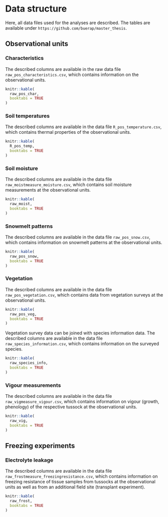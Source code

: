 # Data structure {}

Here, all data files used for the analyses are described. The tables are available under `https://github.com/buerap/master_thesis`.

## Observational units {}
### Characteristics {}
The described columns are available in the raw data file `raw_pos_characteristics.csv`, which contains information on the observational units.
```r
knitr::kable(
  raw_pos_char,
  booktabs = TRUE
)
```

### Soil temperatures {}
The described columns are available in the data file `R_pos_temperature.csv`, which contains thermal properties of the observational units.
```r
knitr::kable(
  R_pos_temp,
  booktabs = TRUE
)
```

### Soil moisture {}
The described columns are available in the data file `raw_moistmeasure_moisture.csv`, which contains soil moisture measurements at the observational units.
```r
knitr::kable(
  raw_moist,
  booktabs = TRUE
)
```

### Snowmelt patterns {}
The described columns are available in the data file `raw_pos_snow.csv`, which contains information on snowmelt patterns at the observational units.
```r
knitr::kable(
  raw_pos_snow,
  booktabs = TRUE
)
```

### Vegetation {}
The described columns are available in the data file `raw_pos_vegetation.csv`, which contains data from vegetation surveys at the observational units.
```r
knitr::kable(
  raw_pos_veg,
  booktabs = TRUE
)
```

Vegetation survey data can be joined with species information data. The described columns are available in the data file `raw_species_information.csv`, which contains information on the surveyed species.
```r
knitr::kable(
  raw_species_info,
  booktabs = TRUE
)
```

### Vigour measurements {}
The described columns are available in the data file `raw_vigmeasure_vigour.csv`, which contains information on vigour (growth, phenology) of the respective tussock at the observational units.
```r
knitr::kable(
  raw_vig,
  booktabs = TRUE
)
```

## Freezing experiments {}
### Electrolyte leakage {}
The described columns are available in the data file `raw_frostmeasure_freezingresistance.csv`, which contains information on freezing resistance of tissue samples from tussocks at the observational units as well as from an additional field site (transplant experiment).
```r
knitr::kable(
  raw_frost,
  booktabs = TRUE
)
```




